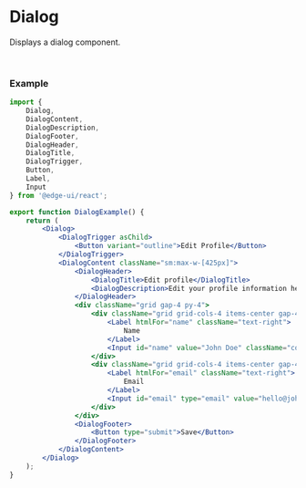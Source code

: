 
# Dialog

Displays a dialog component.

<DialogExample />

<br />

### Example

```jsx
import {
    Dialog,
    DialogContent,
    DialogDescription,
    DialogFooter,
    DialogHeader,
    DialogTitle,
    DialogTrigger,
    Button,
    Label,
    Input
} from '@edge-ui/react';

export function DialogExample() {
    return (
        <Dialog>
            <DialogTrigger asChild>
                <Button variant="outline">Edit Profile</Button>
            </DialogTrigger>
            <DialogContent className="sm:max-w-[425px]">
                <DialogHeader>
                    <DialogTitle>Edit profile</DialogTitle>
                    <DialogDescription>Edit your profile information here.</DialogDescription>
                </DialogHeader>
                <div className="grid gap-4 py-4">
                    <div className="grid grid-cols-4 items-center gap-4">
                        <Label htmlFor="name" className="text-right">
                            Name
                        </Label>
                        <Input id="name" value="John Doe" className="col-span-3" />
                    </div>
                    <div className="grid grid-cols-4 items-center gap-4">
                        <Label htmlFor="email" className="text-right">
                            Email
                        </Label>
                        <Input id="email" type="email" value="hello@johndoe.com" className="col-span-3" />
                    </div>
                </div>
                <DialogFooter>
                    <Button type="submit">Save</Button>
                </DialogFooter>
            </DialogContent>
        </Dialog>
    );
}
```

